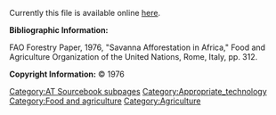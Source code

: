 Currently this file is available online [http://www.archive.org/stream/savannaafforesta034784mbp#page/n1/mode/2up here].

'''Bibliographic Information:'''

FAO Forestry Paper, 1976, "Savanna Afforestation in Africa," Food and Agriculture Organization of the United Nations, Rome, Italy, pp. 312.  

'''Copyright Information:''' © 1976


{{DEFAULTSORT:{{SUBPAGENAME}}}} 
[[Category:AT Sourcebook subpages]]
[[Category:Appropriate_technology]]
[[Category:Food and agriculture]]
[[Category:Agriculture]]